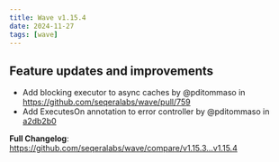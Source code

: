 ```yaml
---
title: Wave v1.15.4
date: 2024-11-27
tags: [wave]
---
```


## Feature updates and improvements

- Add blocking executor to async caches by @pditommaso in https://github.com/seqeralabs/wave/pull/759
- Add ExecutesOn annotation to error controller by @pditommaso in [a2db2b0](https://github.com/seqeralabs/wave/commit/a2db2b007effcaad4f5a38f3693f4b76b66e16ec)

**Full Changelog**: https://github.com/seqeralabs/wave/compare/v1.15.3...v1.15.4
